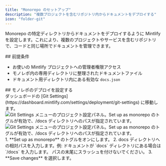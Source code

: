```yaml
---
title: "Monorepo のセットアップ"
description: "複数プロジェクトを含むリポジトリ内からドキュメントをデプロイする"
icon: "folder-git"
---
```


Monorepo の特定ディレクトリからドキュメントをデプロイするように Mintlify を設定します。これにより、複数のプロジェクトやサービスを含むリポジトリで、コードと同じ場所でドキュメントを管理できます。

<div id="prerequisites">
  ## 前提条件
</div>

* お使いの Mintlify プロジェクトへの管理者権限アクセス
* モノレポ内の専用ディレクトリに整理されたドキュメントファイル
* ドキュメント用ディレクトリ内にある有効な `docs.json`

<div id="configure-monorepo-deployment">
  ## モノレポのデプロイを設定する
</div>

<Steps>
<Step title="Git 設定にアクセス">
ダッシュボードの [Git Settings](https://dashboard.mintlify.com/settings/deployment/git-settings) に移動します。

<Frame>
<img
  className="block dark:hidden my-0 pointer-events-none"
  src="/images/monorepo-light.png"
  alt="Git Settings メニューのプロジェクト設定パネル。Set up as monorepo のトグルが有効で、/docs ディレクトリへのパスが指定されています。"
/>
<img
  className="hidden dark:block my-0 pointer-events-none"
  src="/images/monorepo-dark.png"
  alt="Git Settings メニューのプロジェクト設定パネル。Set up as monorepo のトグルが有効で、/docs ディレクトリへのパスが指定されています。"
/>
</Frame>

</Step>
<Step title="ドキュメントのパスを設定">
1. **Set up as monorepo** のトグルをオンにします。
2. docs ディレクトリへの相対パスを入力します。例: ドキュメントが `docs` ディレクトリにある場合は `/docs` を入力します。
<Note>
  パスの末尾にスラッシュを付けないでください。
</Note>
3. **Save changes** を選択します。
</Step>
</Steps>